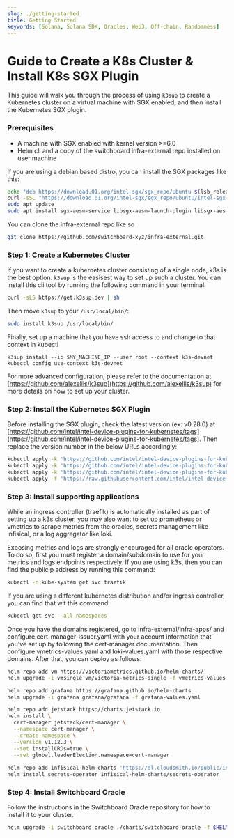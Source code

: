 ```yaml
---
slug: ./getting-started
title: Getting Started
keywords: [Solana, Solana SDK, Oracles, Web3, Off-chain, Randomness]
---
```


# Guide to Create a K8s Cluster & Install K8s SGX Plugin

This guide will walk you through the process of using `k3sup` 
to create a Kubernetes cluster on a virtual machine with SGX 
enabled, and then install the Kubernetes SGX plugin.

### Prerequisites

* A machine with SGX enabled with kernel version >=6.0
* Helm cli and a copy of the switchboard infra-external repo installed on user machine

If you are using a debian based distro, you can install the 
SGX packages like this:

```bash
echo "deb https://download.01.org/intel-sgx/sgx_repo/ubuntu $(lsb_release -cs) main" | sudo tee /etc/apt/sources.list.d/intel-sgx.list >/dev/null
curl -sSL "https://download.01.org/intel-sgx/sgx_repo/ubuntu/intel-sgx-deb.key" | sudo -E apt-key add -
sudo apt update
sudo apt install sgx-aesm-service libsgx-aesm-launch-plugin libsgx-aesm-quote-ex-plugin libsgx-aesm-ecdsa-plugin libsgx-aesm-epid-plugin libsgx-dcap-quote-verify
```
You can clone the infra-external repo like so

```bash
git clone https://github.com/switchboard-xyz/infra-external.git
```
### Step 1: Create a Kubernetes Cluster

If you want to create a kubernetes cluster consisting of a 
single node, k3s is the best option. `k3sup` is the easisest 
way to set up such a cluster. You can install this cli tool 
by running the following command in your terminal:

```bash
curl -sLS https://get.k3sup.dev | sh
```

Then move `k3sup` to your `/usr/local/bin/`:

```bash
sudo install k3sup /usr/local/bin/
```

Finally, set up a machine that you have ssh access to and 
change to that context in kubectl

```
k3sup install --ip $MY_MACHINE_IP --user root --context k3s-devnet
kubectl config use-context k3s-devnet
```

For more advanced configuration, please refer to the 
documentation at [https://github.com/alexellis/k3sup](https://github.com/alexellis/k3sup) 
for more details on how to set up your cluster.


### Step 2: Install the Kubernetes SGX Plugin

Before installing the SGX plugin, check the latest 
version (ex: v0.28.0) at [https://github.com/intel/intel-device-plugins-for-kubernetes/tags](https://github.com/intel/intel-device-plugins-for-kubernetes/tags). 
Then replace the version number in the below URLs accordingly:

```bash
kubectl apply -k 'https://github.com/intel/intel-device-plugins-for-kubernetes/deployments/nfd/?ref=v0.28.0'
kubectl apply -k 'https://github.com/intel/intel-device-plugins-for-kubernetes/deployments/nfd/overlays/node-feature-rules?ref=v0.28.0'
kubectl apply -k 'https://github.com/intel/intel-device-plugins-for-kubernetes/deployments/operator/default?ref=v0.28.0'
kubectl apply -f 'https://raw.githubusercontent.com/intel/intel-device-plugins-for-kubernetes/v0.28.0/deployments/operator/samples/deviceplugin_v1_sgxdeviceplugin.yaml'
```

### Step 3: Install supporting applications

While an ingress controller (traefik) is automatically 
installed as part of setting up a k3s cluster, you may 
also want to set up prometheus or vmetrics to scrape 
metrics from the oracles, secrets management like 
infisical, or a log aggregator like loki.

Exposing metrics and logs are strongly encouraged for all oracle operators. To do so, first you must register a domain/subdomain to use for your metrics and logs endpoints respectively. If you are using k3s, then you can find the publicip address by running this command:

```bash
kubectl -n kube-system get svc traefik
```

If you are using a different kubernetes distribution and/or ingress controller, you can find that wit this command:

```bash
kubectl get svc --all-namespaces
```
Once you have the domains registered, go to infra-external/infra-apps/ and configure cert-manager-issuer.yaml with your account information that you've set up by following the cert-manager documentation. Then configure vmetrics-values.yaml and loki-values.yaml with those respective domains. After that, you can deploy as follows: 

```bash
helm repo add vm https://victoriametrics.github.io/helm-charts/
helm upgrade -i vmsingle vm/victoria-metrics-single -f vmetrics-values.yaml

helm repo add grafana https://grafana.github.io/helm-charts
helm upgrade -i grafana grafana/grafana -f grafana-values.yaml

helm repo add jetstack https://charts.jetstack.io
helm install \
  cert-manager jetstack/cert-manager \
  --namespace cert-manager \
  --create-namespace \
  --version v1.12.3 \
  --set installCRDs=true \
  --set global.leaderElection.namespace=cert-manager
  
helm repo add infisical-helm-charts 'https://dl.cloudsmith.io/public/infisical/helm-charts/helm/charts/' 
helm install secrets-operator infisical-helm-charts/secrets-operator
```

### Step 4: Install Switchboard Oracle

Follow the instructions in the Switchboard Oracle 
repository for how to install it to your cluster.

```bash
helm upgrade -i switchboard-oracle ./charts/switchboard-oracle -f $HELM_VALUES_YAML
```
